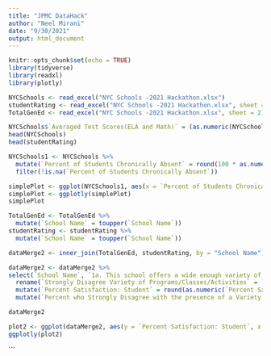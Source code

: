 ---
title: "JPMC DataHack"
author: "Neel Mirani"
date: "9/30/2021"
output: html_document
---

```{r setup, include=FALSE}
knitr::opts_chunk$set(echo = TRUE)
library(tidyverse)
library(readxl)
library(plotly)
```

```{r}
NYCSchools <- read_excel("NYC Schools -2021 Hackathon.xlsx")
studentRating <- read_excel("NYC Schools -2021 Hackathon.xlsx", sheet = 4)
TotalGenEd <- read_excel("NYC Schools -2021 Hackathon.xlsx", sheet = 2)
```


```{r}
NYCSchools$`Averaged Test Scores(ELA and Math)` = (as.numeric(NYCSchools$`Average ELA Proficiency`) + as.numeric(NYCSchools$`Average Math Proficiency`))/2
head(NYCSchools)
head(studentRating)

NYCSchools1 <- NYCSchools %>%
  mutate(`Percent of Students Chronically Absent` = round(100 * as.numeric(`Percent of Students Chronically Absent`),2))%>%
  filter(!is.na(`Percent of Students Chronically Absent`))

simplePlot <- ggplot(NYCSchools1, aes(x = `Percent of Students Chronically Absent`, y = `Averaged Test Scores(ELA and Math)`)) + geom_point() + ggtitle("Relationship betwen Absenteeism and Test Scores");
simplePlot <- ggplotly(simplePlot)
simplePlot

```

```{r}
TotalGenEd <- TotalGenEd %>%
  mutate(`School Name` = toupper(`School Name`))
studentRating <- studentRating %>%
  mutate(`School Name` = toupper(`School Name`))

dataMerge2 <- inner_join(TotalGenEd, studentRating, by = "School Name")

dataMerge2 <- dataMerge2 %>%
select(`School Name`, `1a. This school offers a wide enough variety of programs, classes and activities to keep me interested in school.`, `Percent Satisfaction: Student`)%>%
  rename(`Strongly Disagree Variety of Programs/Classes/Activities` = `1a. This school offers a wide enough variety of programs, classes and activities to keep me interested in school.`) %>%
  mutate(`Percent Satisfaction: Student` = round(as.numeric(`Percent Satisfaction: Student`), 2))%>%
  mutate(`Percent who Strongly Disagree with the presence of a Variety of Programs/Classes/Activities: Student` = round(as.numeric(`Strongly Disagree Variety of Programs/Classes/Activities`), 2))

dataMerge2

plot2 <- ggplot(dataMerge2, aes(y = `Percent Satisfaction: Student`, x = `Percent who Strongly Disagree with the presence of a Variety of Programs/Classes/Activities: Student`)) + geom_point() + ggtitle("Variety of Offerings on Student Satisfaction")
ggplotly(plot2)
```


```


